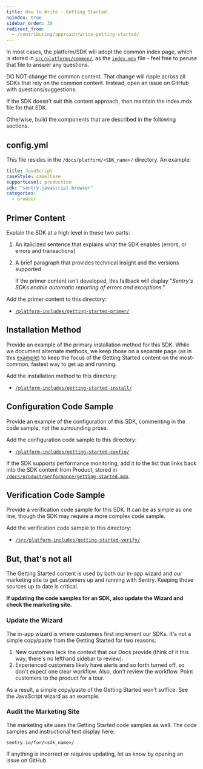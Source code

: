 ```yaml
---
title: How to Write - Getting Started
noindex: true
sidebar_order: 30
redirect_from:
  - /contributing/approach/write-getting-started/
---
```


In most cases, the platform/SDK will adopt the common index page, which is stored in [`src/platforms/common/`](https://github.com/getsentry/sentry-docs/tree/master/src/platforms/common), as the [`index.mdx`](https://github.com/getsentry/sentry-docs/blob/master/src/platforms/common/index.mdx) file - feel free to peruse that file to answer any questions.

<Alert >

DO NOT change the common content. That change will ripple across all SDKs that rely on the common content. Instead, open an issue on GitHub with questions/suggestions.

</Alert >

If the SDK doesn't suit this content approach, then maintain the index.mdx file for that SDK.

Otherwise, build the components that are described in the following sections.

## config.yml

This file resides in the `/docs/platform/<SDK_name>/` directory. An example:

```yaml
title: JavaScript
caseStyle: camelCase
supportLevel: production
sdk: "sentry.javascript.browser"
categories:
  - browser
```

## Primer Content

Explain the SDK at a high level in these two parts:

1. An italicized sentence that explains what the SDK enables (errors, or errors and transactions)
2. A brief paragraph that provides technical insight and the versions supported

   <Note>

   If the primer content isn't developed, this fallback will display "_Sentry's SDKs enable automatic reporting of errors and exceptions_."

   </Note>

Add the primer content to this directory:

- [`/platform-includes/getting-started-primer/`](https://github.com/getsentry/sentry-docs/tree/master/platform-includes/getting-started-primer)

## Installation Method

Provide an example of the primary installation method for this SDK. While we document alternate methods, we keep those on a separate page (as in this [example](/platforms/javascript/install/)) to keep the focus of the Getting Started content on the most-common, fastest way to get up and running.

Add the installation method to this directory:

- [`/platform-includes/getting-started-install/`](https://github.com/getsentry/sentry-docs/tree/master/platform-includes/getting-started-install)

## Configuration Code Sample

Provide an example of the configuration of this SDK, commenting in the code sample, not the surrounding prose.

Add the configuration code sample to this directory:

- [`/platform-includes/getting-started-config/`](https://github.com/getsentry/sentry-docs/tree/master/platform-includes/getting-started-config)

<Note >

If the SDK supports performance monitoring, add it to the list that links back into the SDK content from Product, stored in [`/docs/product/performance/getting-started.mdx`](https://github.com/getsentry/sentry-docs/blob/master/docs/product/performance/getting-started.mdx).

</Note >

## Verification Code Sample

Provide a verification code sample for this SDK. It can be as simple as one line, though the SDK may require a more complex code sample.

Add the verification code sample to this directory:

- [`/src/platform-includes/getting-started-verify/`](https://github.com/getsentry/sentry-docs/tree/master/src/platform-includes/getting-started-verify)

## But, that's not all

The Getting Started content is used by both our in-app wizard and our marketing site to get customers up and running with Sentry. Keeping those sources up to date is critical.

**If updating the code samples for an SDK, also update the Wizard and check the marketing site.**

### Update the Wizard

The in-app wizard is where customers first implement our SDKs. It's not a simple copy/paste from the Getting Started for two reasons:

1. New customers lack the context that our Docs provide (think of it this way, there's no lefthand sidebar to review).
2. Experienced customers likely have alerts and so forth turned off, so don't expect one clear workflow. Also, don't review the workflow. Point customers to the product for a tour.

As a result, a simple copy/paste of the Getting Started won't suffice. See the JavaScript wizard as an example.

### Audit the Marketing Site

The marketing site uses the Getting Started code samples as well. The code samples and instructional text display here:

`sentry.io/for/<sdk_name>/`

If anything is incorrect or requires updating, let us know by opening an issue on GitHub.
